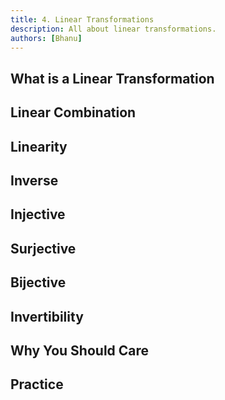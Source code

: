 ```yaml
---
title: 4. Linear Transformations
description: All about linear transformations.
authors: [Bhanu]
---
```

<link rel="stylesheet" href="https://cdn.jsdelivr.net/npm/katex@0.16.0/dist/katex.min.css" integrity="sha384-Xi8rHCmBmhbuyyhbI88391ZKP2dmfnOl4rT9ZfRI7mLTdk1wblIUnrIq35nqwEvC" crossOrigin="anonymous"/>

## What is a Linear Transformation

## Linear Combination

## Linearity

## Inverse

## Injective

## Surjective

## Bijective

## Invertibility

## Why You Should Care

## Practice

